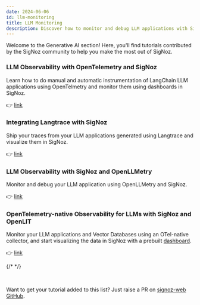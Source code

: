 ```yaml
---
date: 2024-06-06
id: llm-monitoring
title: LLM Monitoring
description: Discover how to monitor and debug LLM applications with SigNoz.
---
```


Welcome to the Generative AI section! Here, you'll find tutorials contributed by the SigNoz community to help you make the most out of SigNoz.

### LLM Observability with OpenTelemetry and SigNoz

Learn how to do manual and automatic instrumentation of LangChain LLM applications using OpenTelmetry and monitor them using dashboards in SigNoz.

 👉  [link](https://signoz.io/blog/llm-observability/#opentelemetry-for-llm-observability)

### Integrating Langtrace with SigNoz

Ship your traces from your LLM applications generated using Langtrace and visualize them in SigNoz.

 👉  [link](https://docs.langtrace.ai/supported-integrations/observability-tools/signoz)

### LLM Observability with SigNoz and OpenLLMetry


Monitor and debug your LLM application using OpenLLMetry and SigNoz.

👉  [link](https://www.traceloop.com/docs/openllmetry/integrations/signoz)

### OpenTelemetry-native Observability for LLMs with SigNoz and OpenLIT

Monitor your LLM applications and Vector Databases using an OTel-native collector, and start visualizing the data in SigNoz with a prebuilt [dashboard](https://raw.githubusercontent.com/openlit/openlit/main/assets/signoz-openlit.json).

👉  [link](https://docs.openlit.io/latest/connections/signoz)

{/* <!-- ### [Exporting APISIX Metrics to SigNoz](https://navendu.me/posts/apisix-metrics-signoz/)
Export your Apache APISIX metrics to SigNoz using the prometheus receiver. --> */}


&nbsp;

Want to get your tutorial added to this list? Just raise a PR on [signoz-web GitHub](https://github.com/SigNoz/signoz-web).
